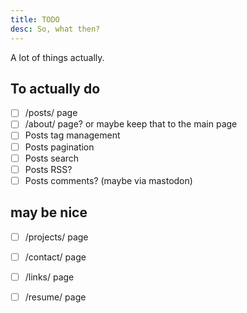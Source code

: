 ```yaml
---
title: TODO
desc: So, what then?
---
```


A lot of things actually.

## To actually do

- [ ] /posts/ page
- [ ] /about/ page? or maybe keep that to the main page
- [ ] Posts tag management
- [ ] Posts pagination
- [ ] Posts search
- [ ] Posts RSS?
- [ ] Posts comments? (maybe via mastodon)

## may be nice
- [ ] /projects/ page
- [ ] /contact/ page
- [ ] /links/ page
- [ ] /resume/ page


